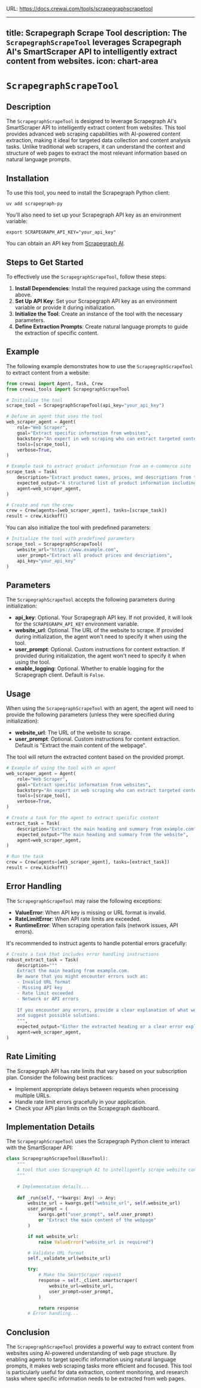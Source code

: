 URL: https://docs.crewai.com/tools/scrapegraphscrapetool

---
title: Scrapegraph Scrape Tool
description: The `ScrapegraphScrapeTool` leverages Scrapegraph AI's SmartScraper API to intelligently extract content from websites.
icon: chart-area
---

# `ScrapegraphScrapeTool`

## Description

The `ScrapegraphScrapeTool` is designed to leverage Scrapegraph AI's SmartScraper API to intelligently extract content from websites. This tool provides advanced web scraping capabilities with AI-powered content extraction, making it ideal for targeted data collection and content analysis tasks. Unlike traditional web scrapers, it can understand the context and structure of web pages to extract the most relevant information based on natural language prompts.

## Installation

To use this tool, you need to install the Scrapegraph Python client:

```shell
uv add scrapegraph-py
```

You'll also need to set up your Scrapegraph API key as an environment variable:

```shell
export SCRAPEGRAPH_API_KEY="your_api_key"
```

You can obtain an API key from [Scrapegraph AI](https://scrapegraphai.com).

## Steps to Get Started

To effectively use the `ScrapegraphScrapeTool`, follow these steps:

1. **Install Dependencies**: Install the required package using the command above.
2. **Set Up API Key**: Set your Scrapegraph API key as an environment variable or provide it during initialization.
3. **Initialize the Tool**: Create an instance of the tool with the necessary parameters.
4. **Define Extraction Prompts**: Create natural language prompts to guide the extraction of specific content.

## Example

The following example demonstrates how to use the `ScrapegraphScrapeTool` to extract content from a website:

```python Code
from crewai import Agent, Task, Crew
from crewai_tools import ScrapegraphScrapeTool

# Initialize the tool
scrape_tool = ScrapegraphScrapeTool(api_key="your_api_key")

# Define an agent that uses the tool
web_scraper_agent = Agent(
    role="Web Scraper",
    goal="Extract specific information from websites",
    backstory="An expert in web scraping who can extract targeted content from web pages.",
    tools=[scrape_tool],
    verbose=True,
)

# Example task to extract product information from an e-commerce site
scrape_task = Task(
    description="Extract product names, prices, and descriptions from the featured products section of example.com.",
    expected_output="A structured list of product information including names, prices, and descriptions.",
    agent=web_scraper_agent,
)

# Create and run the crew
crew = Crew(agents=[web_scraper_agent], tasks=[scrape_task])
result = crew.kickoff()
```

You can also initialize the tool with predefined parameters:

```python Code
# Initialize the tool with predefined parameters
scrape_tool = ScrapegraphScrapeTool(
    website_url="https://www.example.com",
    user_prompt="Extract all product prices and descriptions",
    api_key="your_api_key"
)
```

## Parameters

The `ScrapegraphScrapeTool` accepts the following parameters during initialization:

- **api_key**: Optional. Your Scrapegraph API key. If not provided, it will look for the `SCRAPEGRAPH_API_KEY` environment variable.
- **website_url**: Optional. The URL of the website to scrape. If provided during initialization, the agent won't need to specify it when using the tool.
- **user_prompt**: Optional. Custom instructions for content extraction. If provided during initialization, the agent won't need to specify it when using the tool.
- **enable_logging**: Optional. Whether to enable logging for the Scrapegraph client. Default is `False`.

## Usage

When using the `ScrapegraphScrapeTool` with an agent, the agent will need to provide the following parameters (unless they were specified during initialization):

- **website_url**: The URL of the website to scrape.
- **user_prompt**: Optional. Custom instructions for content extraction. Default is "Extract the main content of the webpage".

The tool will return the extracted content based on the provided prompt.

```python Code
# Example of using the tool with an agent
web_scraper_agent = Agent(
    role="Web Scraper",
    goal="Extract specific information from websites",
    backstory="An expert in web scraping who can extract targeted content from web pages.",
    tools=[scrape_tool],
    verbose=True,
)

# Create a task for the agent to extract specific content
extract_task = Task(
    description="Extract the main heading and summary from example.com",
    expected_output="The main heading and summary from the website",
    agent=web_scraper_agent,
)

# Run the task
crew = Crew(agents=[web_scraper_agent], tasks=[extract_task])
result = crew.kickoff()
```

## Error Handling

The `ScrapegraphScrapeTool` may raise the following exceptions:

- **ValueError**: When API key is missing or URL format is invalid.
- **RateLimitError**: When API rate limits are exceeded.
- **RuntimeError**: When scraping operation fails (network issues, API errors).

It's recommended to instruct agents to handle potential errors gracefully:

```python Code
# Create a task that includes error handling instructions
robust_extract_task = Task(
    description="""
    Extract the main heading from example.com.
    Be aware that you might encounter errors such as:
    - Invalid URL format
    - Missing API key
    - Rate limit exceeded
    - Network or API errors
    
    If you encounter any errors, provide a clear explanation of what went wrong
    and suggest possible solutions.
    """,
    expected_output="Either the extracted heading or a clear error explanation",
    agent=web_scraper_agent,
)
```

## Rate Limiting

The Scrapegraph API has rate limits that vary based on your subscription plan. Consider the following best practices:

- Implement appropriate delays between requests when processing multiple URLs.
- Handle rate limit errors gracefully in your application.
- Check your API plan limits on the Scrapegraph dashboard.

## Implementation Details

The `ScrapegraphScrapeTool` uses the Scrapegraph Python client to interact with the SmartScraper API:

```python Code
class ScrapegraphScrapeTool(BaseTool):
    """
    A tool that uses Scrapegraph AI to intelligently scrape website content.
    """
    
    # Implementation details...
    
    def _run(self, **kwargs: Any) -> Any:
        website_url = kwargs.get("website_url", self.website_url)
        user_prompt = (
            kwargs.get("user_prompt", self.user_prompt)
            or "Extract the main content of the webpage"
        )

        if not website_url:
            raise ValueError("website_url is required")

        # Validate URL format
        self._validate_url(website_url)

        try:
            # Make the SmartScraper request
            response = self._client.smartscraper(
                website_url=website_url,
                user_prompt=user_prompt,
            )

            return response
        # Error handling...
```

## Conclusion

The `ScrapegraphScrapeTool` provides a powerful way to extract content from websites using AI-powered understanding of web page structure. By enabling agents to target specific information using natural language prompts, it makes web scraping tasks more efficient and focused. This tool is particularly useful for data extraction, content monitoring, and research tasks where specific information needs to be extracted from web pages. 